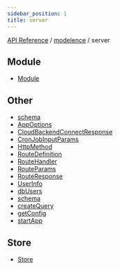 ```yaml
---
sidebar_position: 1
title: server
---
```


[API Reference](/api-reference/modelence/server/../../index) / [modelence](/api-reference/modelence/server/../index) / server

## Module

- [Module](/api-reference/modelence/server/classes/Module)

## Other

- [schema](/api-reference/modelence/server/namespaces/schema/index)
- [AppOptions](/api-reference/modelence/server/type-aliases/AppOptions)
- [CloudBackendConnectResponse](/api-reference/modelence/server/type-aliases/CloudBackendConnectResponse)
- [CronJobInputParams](/api-reference/modelence/server/type-aliases/CronJobInputParams)
- [HttpMethod](/api-reference/modelence/server/type-aliases/HttpMethod)
- [RouteDefinition](/api-reference/modelence/server/type-aliases/RouteDefinition)
- [RouteHandler](/api-reference/modelence/server/type-aliases/RouteHandler)
- [RouteParams](/api-reference/modelence/server/type-aliases/RouteParams)
- [RouteResponse](/api-reference/modelence/server/type-aliases/RouteResponse)
- [UserInfo](/api-reference/modelence/server/type-aliases/UserInfo)
- [dbUsers](/api-reference/modelence/server/variables/dbUsers)
- [schema](/api-reference/modelence/server/variables/schema)
- [createQuery](/api-reference/modelence/server/functions/createQuery)
- [getConfig](/api-reference/modelence/server/functions/getConfig)
- [startApp](/api-reference/modelence/server/functions/startApp)

## Store

- [Store](/api-reference/modelence/server/classes/Store)
